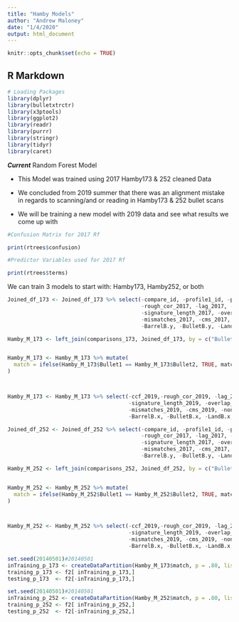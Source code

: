 ```yaml
---
title: "Hamby Models"
author: "Andrew Maloney"
date: "1/4/2020"
output: html_document
---
```


```r
knitr::opts_chunk$set(echo = TRUE)
```

## R Markdown

```r

# Loading Packages
library(dplyr)
library(bulletxtrctr)
library(x3ptools)
library(ggplot2)
library(readr)
library(purrr)
library(stringr)
library(tidyr)
library(caret)

```

***Current*** Random Forest Model

- This Model was trained using 2017 Hamby173 & 252 cleaned Data
- We concluded from 2019 summer that there was an alignment mistake in regards to scanning/and or reading in Hamby173 & 252 bullet scans

- We will be training a new model with 2019 data and see what results we come up with

```r
#Confusion Matrix for 2017 Rf

print(rtrees$confusion)

```

```r
#Predictor Variables used for 2017 Rf

print(rtrees$terms)

```

We can train 3 models to start with: Hamby173, Hamby252, or both


```r
Joined_df_173 <- Joined_df_173 %>% select(-compare_id, -profile1_id, -profile2_id, -ccf_2017,
                                          -rough_cor_2017, -lag_2017, -D_2017, -sd_D_2017,
                                          -signature_length_2017, -overlap_2017, -matches_2017,
                                          -mismatches_2017, -cms_2017, -non_cms_2017, -sum_peaks_2017, -study1,
                                          -BarrelB.y, -BulletB.y, -LandB.y, -BarrelA.y, -BulletA.y, -LandA.y)

Hamby_M_173 <- left_join(comparisons_173, Joined_df_173, by = c("Bullet1", "Bullet2"))


Hamby_M_173 <- Hamby_M_173 %>% mutate(
  match = ifelse(Hamby_M_173$Bullet1 == Hamby_M_173$Bullet2, TRUE, match)
)



Hamby_M_173 <- Hamby_M_173 %>% select(-ccf_2019,-rough_cor_2019, -lag_2019, -D_2019, -sd_D_2019,
                                      -signature_length_2019, -overlap_2019, -matches_2019,
                                      -mismatches_2019, -cms_2019, -non_cms_2019, -sum_peaks_2019,
                                      -BarrelB.x, -BulletB.x, -LandB.x, -BarrelA.x, -BulletA.x, -LandA.x, -Set.y)
```

```r
Joined_df_252 <- Joined_df_252 %>% select(-compare_id, -profile1_id, -profile2_id, -ccf_2017,
                                          -rough_cor_2017, -lag_2017, -D_2017, -sd_D_2017,
                                          -signature_length_2017, -overlap_2017, -matches_2017,
                                          -mismatches_2017, -cms_2017, -non_cms_2017, -sum_peaks_2017, -study1,
                                          -BarrelB.y, -BulletB.y, -LandB.y, -BarrelA.y, -BulletA.y, -LandA.y)

Hamby_M_252 <- left_join(comparisons_252, Joined_df_252, by = c("Bullet1", "Bullet2"))


Hamby_M_252 <- Hamby_M_252 %>% mutate(
  match = ifelse(Hamby_M_252$Bullet1 == Hamby_M_252$Bullet2, TRUE, match)
)



Hamby_M_252 <- Hamby_M_252 %>% select(-ccf_2019,-rough_cor_2019, -lag_2019, -D_2019, -sd_D_2019,
                                      -signature_length_2019, -overlap_2019, -matches_2019,
                                      -mismatches_2019, -cms_2019, -non_cms_2019, -sum_peaks_2019,
                                      -BarrelB.x, -BulletB.x, -LandB.x, -BarrelA.x, -BulletA.x, -LandA.x, -Set.y)
```

```r
set.seed(20140501)#20140501
inTraining_p_173 <- createDataPartition(Hamby_M_173$match, p = .80, list = FALSE)
training_p_173 <- f2[ inTraining_p_173,]
testing_p_173  <- f2[-inTraining_p_173,]

```

```r
set.seed(20140501)#20140501
inTraining_p_252 <- createDataPartition(Hamby_M_252$match, p = .80, list = FALSE)
training_p_252 <- f2[ inTraining_p_252,]
testing_p_252  <- f2[-inTraining_p_252,]

```



